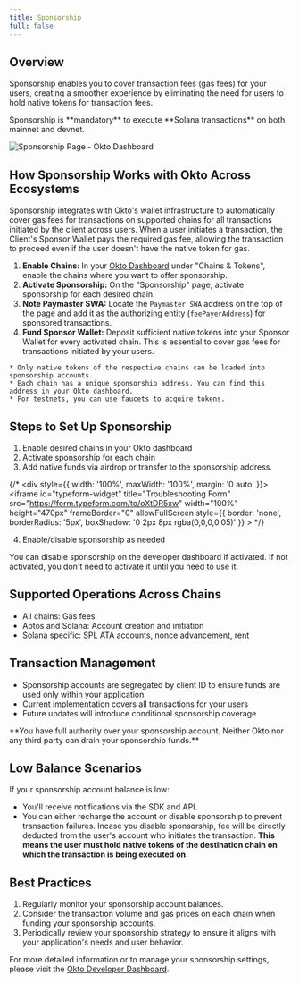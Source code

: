```yaml
---
title: Sponsorship
full: false
---
```



<AIMarkdownComponent isIndex={false} />


## **Overview**

Sponsorship enables you to cover transaction fees (gas fees) for your users, creating a smoother experience by eliminating the need for users to hold native tokens for transaction fees.

<Callout title="Important" type="warn">
  Sponsorship is **mandatory** to execute **Solana transactions** on both mainnet and devnet.
</Callout>

![Sponsorship Page - Okto Dashboard](/images/dashboard-img-v2/dashboard-sponsorship-v2.png)

## **How Sponsorship Works with Okto Across Ecosystems**

Sponsorship integrates with Okto's wallet infrastructure to automatically cover gas fees for transactions on supported chains for all transactions initiated by the client across users. When a user initiates a transaction, the Client's Sponsor Wallet pays the required gas fee, allowing the transaction to proceed even if the user doesn't have the native token for gas.

<Callout type="info" title="Prerequisites">

1. **Enable Chains:** In your [Okto Dashboard](https://dashboard.okto.tech) under "Chains & Tokens", enable the chains where you want to offer sponsorship.
2. **Activate Sponsorship:** On the "Sponsorship" page, activate sponsorship for each desired chain.
3. **Note Paymaster SWA:** Locate the `Paymaster SWA` address on the top of the page and add it as the authorizing entity (`feePayerAddress`) for sponsored transactions.
4. **Fund Sponsor Wallet:** Deposit sufficient native tokens into your Sponsor Wallet for every activated chain. This is essential to cover gas fees for transactions initiated by your users.

</Callout>

<CollapsibleCallout type="note" title="Loading Funds to Sponsorship">

    * Only native tokens of the respective chains can be loaded into sponsorship accounts.  
    * Each chain has a unique sponsorship address. You can find this address in your Okto dashboard.  
    * For testnets, you can use faucets to acquire tokens. 

</CollapsibleCallout>

## Steps to Set Up Sponsorship
1. Enable desired chains in your Okto dashboard
2. Activate sponsorship for each chain
3. Add native funds via airdrop or transfer to the sponsorship address.

{/* 
  <CollapsibleCallout type="note" title="In case you're unable to obtain testnet tokens, you can request them by filling out the form below.">
    <div style={{ width: '100%', maxWidth: '100%', margin: '0 auto' }}>
      <iframe
        id="typeform-widget"
        title="Troubleshooting Form"
        src="https://form.typeform.com/to/oXtDR5xw"
        width="100%"
        height="470px"
        frameBorder="0"
        allowFullScreen
        style={{ 
          border: 'none', 
          borderRadius: '5px',
          boxShadow: '0 2px 8px rgba(0,0,0,0.05)'
        }}
      ></iframe>
    </div>
  </CollapsibleCallout> 
*/}

4. Enable/disable sponsorship as needed

<CollapsibleCallout type="tip" title="Sponsorship Necessity">

You can disable sponsorship on the developer dashboard if activated. If not activated, you don't need to activate it until you need to use it.

</CollapsibleCallout>

## Supported Operations Across Chains

- All chains: Gas fees
- Aptos and Solana: Account creation and initiation
- Solana specific: SPL ATA accounts, nonce advancement, rent

## Transaction Management

- Sponsorship accounts are segregated by client ID to ensure funds are used only within your application
- Current implementation covers all transactions for your users
- Future updates will introduce conditional sponsorship coverage

<Callout title="Note">
**You have full authority over your sponsorship account. Neither Okto nor any third party can drain your sponsorship funds.**
</Callout>

## Low Balance Scenarios
If your sponsorship account balance is low:
- You'll receive notifications via the SDK and API.
- You can either recharge the account or disable sponsorship to prevent transaction failures. Incase you disable sponsorship, fee will be directly deducted from the user's account who initiates the transaction. **This means the user must hold native tokens of the destination chain on which the transaction is being executed on.**


## Best Practices
1. Regularly monitor your sponsorship account balances.
2. Consider the transaction volume and gas prices on each chain when funding your sponsorship accounts.
3. Periodically review your sponsorship strategy to ensure it aligns with your application's needs and user behavior.

For more detailed information or to manage your sponsorship settings, please visit the [Okto Developer Dashboard](https://dashboard.okto.tech/paymaster).